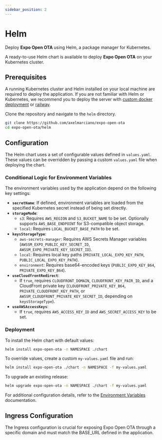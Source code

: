 ```yaml
---
sidebar_position: 2
---
```

# Helm
Deploy **Expo Open OTA** using Helm, a package manager for Kubernetes.

A ready-to-use Helm chart is available to deploy **Expo Open OTA** on your Kubernetes cluster.

## Prerequisites
A running Kubernetes cluster and Helm installed on your local machine are required to deploy the application.
If you are not familiar with Helm or Kubernetes, we recommend you to deploy the server with [custom docker deployment](/docs/deployment/custom) or [railway](/docs/deployment/railway).

Clone the repository and navigate to the `helm` directory.

```bash
git clone https://github.com/axelmarciano/expo-open-ota
cd expo-open-ota/helm
```

## Configuration

The Helm chart uses a set of configurable values defined in `values.yaml`. These values can be overridden by passing a custom `values.yaml` file when deploying the chart.

### Conditional Logic for Environment Variables

The environment variables used by the application depend on the following key settings:

- **`secretName`**: If defined, environment variables are loaded from the specified Kubernetes secret instead of being set directly.
- **`storageMode`**:
  - `s3`: Requires `AWS_REGION` and `S3_BUCKET_NAME` to be set. Optionally supports `AWS_BASE_ENDPOINT` for S3-compatible object storage.
  - `local`: Requires `LOCAL_BUCKET_BASE_PATH` to be set.
- **`keysStorageType`**:
  - `aws-secrets-manager`: Requires AWS Secrets Manager variables (`AWSSM_EXPO_PUBLIC_KEY_SECRET_ID`, `AWSSM_EXPO_PRIVATE_KEY_SECRET_ID`).
  - `local`: Requires local key paths (`PRIVATE_LOCAL_EXPO_KEY_PATH`, `PUBLIC_LOCAL_EXPO_KEY_PATH`).
  - `environment`: Requires base64-encoded keys (`PUBLIC_EXPO_KEY_B64`, `PRIVATE_EXPO_KEY_B64`).
- **`useCloudfrontRedirect`**:
  - If `true`, requires `CLOUDFRONT_DOMAIN`, `CLOUDFRONT_KEY_PAIR_ID`, and a CloudFront private key (`CLOUDFRONT_PRIVATE_KEY_B64`, `PRIVATE_CLOUDFRONT_KEY_PATH`, or `AWSSM_CLOUDFRONT_PRIVATE_KEY_SECRET_ID`, depending on `keysStorageType`).
- **`useAWSAccessKeys`**:
  - If `true`, requires `AWS_ACCESS_KEY_ID` and `AWS_SECRET_ACCESS_KEY` to be set.

### Deployment

To install the Helm chart with default values:

```bash
helm install expo-open-ota -n NAMESPACE ./chart
```

To override values, create a custom `my-values.yaml` file and run:

```bash
helm install expo-open-ota ./chart -n NAMESPACE -f my-values.yaml
```

To upgrade an existing release:

```bash
helm upgrade expo-open-ota -n NAMESPACE ./chart -f my-values.yaml
```

For additional configuration details, refer to the [Environment Variables](/docs/environment) documentation.

## Ingress Configuration
The Ingress configuration is crucial for exposing Expo Open OTA through a specific domain and must match the BASE_URL defined in the application.

